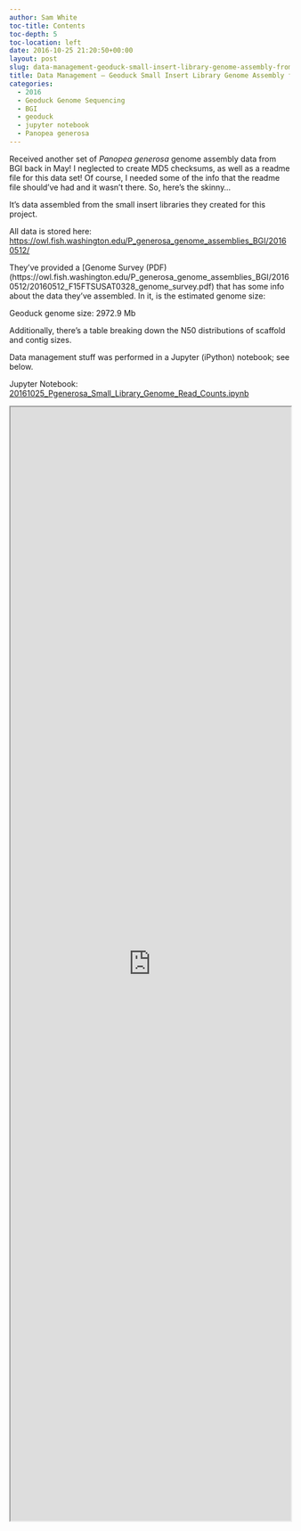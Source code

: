 ```yaml
---
author: Sam White
toc-title: Contents
toc-depth: 5
toc-location: left
date: 2016-10-25 21:20:50+00:00
layout: post
slug: data-management-geoduck-small-insert-library-genome-assembly-from-bgi
title: Data Management – Geoduck Small Insert Library Genome Assembly from BGI
categories:
  - 2016
  - Geoduck Genome Sequencing
  - BGI
  - geoduck
  - jupyter notebook
  - Panopea generosa
---
```


Received another set of _Panopea generosa_ genome assembly data from BGI back in May! I neglected to create MD5 checksums, as well as a readme file for this data set! Of course, I needed some of the info that the readme file should've had and it wasn't there. So, here's the skinny...

It's data assembled from the small insert libraries they created for this project.

All data is stored here: [https://owl.fish.washington.edu/P_generosa_genome_assemblies_BGI/20160512/](http://owl.fish.washington.edu/P_generosa_genome_assemblies_BGI/20160512/)

They've provided a [Genome Survey (PDF)(https://owl.fish.washington.edu/P_generosa_genome_assemblies_BGI/20160512/20160512_F15FTSUSAT0328_genome_survey.pdf) that has some info about the data they've assembled. In it, is the estimated genome size:

Geoduck genome size: 2972.9 Mb

Additionally, there's a table breaking down the N50 distributions of scaffold and contig sizes.

Data management stuff was performed in a Jupyter (iPython) notebook; see below.

Jupyter Notebook: [20161025_Pgenerosa_Small_Library_Genome_Read_Counts.ipynb](https://github.com/sr320/LabDocs/blob/master/jupyter_nbs/sam/20161025_Pgenerosa_Small_Library_Genome_Read_Counts.ipynb)

<iframe src="https://nbviewer.org/github/sr320/LabDocs/blob/master/jupyter_nbs/sam/20161025_Pgenerosa_Small_Library_Genome_Read_Counts.ipynb" width="100%" height="2000" scrolling="yes"></iframe>
